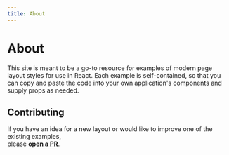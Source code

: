 ```yaml
---
title: About
---
```


# About

This site is meant to be a go-to resource for examples of modern page layout styles for use in React.
Each example is self-contained, so that you can copy and paste the code into your own application's components and supply props as needed.

## Contributing

If you have an idea for a new layout or would like to improve one of the existing examples, <br /> please **[open a PR][github]**.

[github]: https://github.com/jxnblk/layouts
